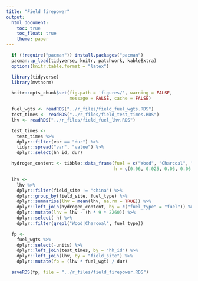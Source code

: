 ```yaml
---
title: "Field firepower"
output:
  html_document:
    toc: true
    toc_float: true
    theme: paper
---
```


```r
  if (!require("pacman")) install.packages("pacman")
  pacman::p_load(tidyverse, knitr, patchwork, kableExtra)
  options(knitr.table.format = "latex")
```

```r
  library(tidyverse)
  library(mvtnorm)
```

```r
  knitr::opts_chunk$set(fig.path = 'figures/', warning = FALSE,
                        message = FALSE, cache = FALSE)
```

```r
  fuel_wgts <- readRDS("../r_files/field_fuel_wgts.RDS")
  test_times <- readRDS("../r_files/field_test_times.RDS")
  lhv <- readRDS("../r_files/field_fuel_lhv.RDS")
```

```r
  test_times <-
    test_times %>%
    dplyr::filter(var == "dur") %>%
    tidyr::spread("var", "value") %>%
    dplyr::select(hh_id, dur)
```

```r
  hydrogen_content <- tibble::data_frame(fuel = c("Wood", "Charcoal", "Coconut shell", "Corn cobs", "Okote"),
                                         h = c(0.06, 0.025, 0.06, 0.06, 0.06))
```

```r
  lhv <- 
    lhv %>%
    dplyr::filter(field_site != "china") %>%
    dplyr::group_by(field_site, fuel_type) %>%
    dplyr::summarise(lhv = mean(lhv, na.rm = TRUE)) %>%
    dplyr::left_join(hydrogen_content, by = c("fuel_type" = "fuel")) %>%
    dplyr::mutate(lhv = lhv - (h * 9 * 2260)) %>%
    dplyr::select(-h) %>%
    dplyr::filter(grepl("Wood|Charcoal", fuel_type))
```

```r
  fp <-
    fuel_wgts %>%
    dplyr::select(-units) %>%
    dplyr::left_join(test_times, by = "hh_id") %>%
    dplyr::left_join(lhv, by = "field_site") %>%
    dplyr::mutate(fp = (lhv * fuel_wgt) / dur)
```

```r
  saveRDS(fp, file = "../r_files/field_firepower.RDS")
```

